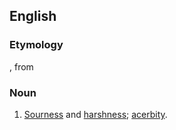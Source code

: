 ==English==

===Etymology===
{{der|en|la|acerbitudo}}, from {{m|la|acerbus||bitter, severe}}

===Noun===
{{en-noun}}

# {{lb|en|archaic}} [[sourness|Sourness]] and [[harshness]]; [[acerbity]].